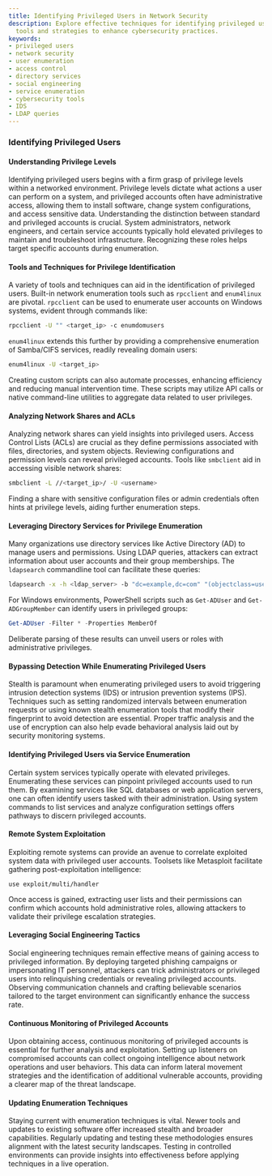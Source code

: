 ```yaml
---
title: Identifying Privileged Users in Network Security
description: Explore effective techniques for identifying privileged users, utilizing
  tools and strategies to enhance cybersecurity practices.
keywords:
- privileged users
- network security
- user enumeration
- access control
- directory services
- social engineering
- service enumeration
- cybersecurity tools
- IDS
- LDAP queries
---
```


### Identifying Privileged Users

#### Understanding Privilege Levels

Identifying privileged users begins with a firm grasp of privilege levels within a networked environment. Privilege levels dictate what actions a user can perform on a system, and privileged accounts often have administrative access, allowing them to install software, change system configurations, and access sensitive data. Understanding the distinction between standard and privileged accounts is crucial. System administrators, network engineers, and certain service accounts typically hold elevated privileges to maintain and troubleshoot infrastructure. Recognizing these roles helps target specific accounts during enumeration.

#### Tools and Techniques for Privilege Identification

A variety of tools and techniques can aid in the identification of privileged users. Built-in network enumeration tools such as `rpcclient` and `enum4linux` are pivotal. `rpcclient` can be used to enumerate user accounts on Windows systems, evident through commands like:

```bash
rpcclient -U "" <target_ip> -c enumdomusers
```

`enum4linux` extends this further by providing a comprehensive enumeration of Samba/CIFS services, readily revealing domain users:

```bash
enum4linux -U <target_ip>
```

Creating custom scripts can also automate processes, enhancing efficiency and reducing manual intervention time. These scripts may utilize API calls or native command-line utilities to aggregate data related to user privileges.

#### Analyzing Network Shares and ACLs

Analyzing network shares can yield insights into privileged users. Access Control Lists (ACLs) are crucial as they define permissions associated with files, directories, and system objects. Reviewing configurations and permission levels can reveal privileged accounts. Tools like `smbclient` aid in accessing visible network shares:

```bash
smbclient -L //<target_ip>/ -U <username>
```

Finding a share with sensitive configuration files or admin credentials often hints at privilege levels, aiding further enumeration steps.

#### Leveraging Directory Services for Privilege Enumeration

Many organizations use directory services like Active Directory (AD) to manage users and permissions. Using LDAP queries, attackers can extract information about user accounts and their group memberships. The `ldapsearch` commandline tool can facilitate these queries:

```bash
ldapsearch -x -h <ldap_server> -b "dc=example,dc=com" "(objectclass=user)"
```

For Windows environments, PowerShell scripts such as `Get-ADUser` and `Get-ADGroupMember` can identify users in privileged groups:

```powershell
Get-ADUser -Filter * -Properties MemberOf
```

Deliberate parsing of these results can unveil users or roles with administrative privileges.

#### Bypassing Detection While Enumerating Privileged Users

Stealth is paramount when enumerating privileged users to avoid triggering intrusion detection systems (IDS) or intrusion prevention systems (IPS). Techniques such as setting randomized intervals between enumeration requests or using known stealth enumeration tools that modify their fingerprint to avoid detection are essential. Proper traffic analysis and the use of encryption can also help evade behavioral analysis laid out by security monitoring systems.

#### Identifying Privileged Users via Service Enumeration

Certain system services typically operate with elevated privileges. Enumerating these services can pinpoint privileged accounts used to run them. By examining services like SQL databases or web application servers, one can often identify users tasked with their administration. Using system commands to list services and analyze configuration settings offers pathways to discern privileged accounts.

#### Remote System Exploitation

Exploiting remote systems can provide an avenue to correlate exploited system data with privileged user accounts. Toolsets like Metasploit facilitate gathering post-exploitation intelligence:

```shell
use exploit/multi/handler
```

Once access is gained, extracting user lists and their permissions can confirm which accounts hold administrative roles, allowing attackers to validate their privilege escalation strategies.

#### Leveraging Social Engineering Tactics

Social engineering techniques remain effective means of gaining access to privileged information. By deploying targeted phishing campaigns or impersonating IT personnel, attackers can trick administrators or privileged users into relinquishing credentials or revealing privileged accounts. Observing communication channels and crafting believable scenarios tailored to the target environment can significantly enhance the success rate.

#### Continuous Monitoring of Privileged Accounts

Upon obtaining access, continuous monitoring of privileged accounts is essential for further analysis and exploitation. Setting up listeners on compromised accounts can collect ongoing intelligence about network operations and user behaviors. This data can inform lateral movement strategies and the identification of additional vulnerable accounts, providing a clearer map of the threat landscape.

#### Updating Enumeration Techniques

Staying current with enumeration techniques is vital. Newer tools and updates to existing software offer increased stealth and broader capabilities. Regularly updating and testing these methodologies ensures alignment with the latest security landscapes. Testing in controlled environments can provide insights into effectiveness before applying techniques in a live operation.